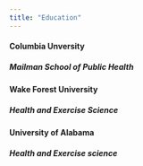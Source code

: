 ```yaml
---
title: "Education"
---
```


#### Columbia Unversity 
##### Mailman School of Public Health 

#### Wake Forest University 
##### Health and Exercise Science

#### University of Alabama 
##### Health and Exercise science 

